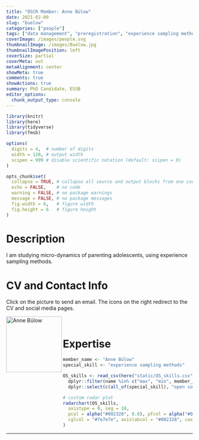 ```yaml
---
title: "OSCR Member: Anne Bülow"
date: 2021-02-09
slug: "buelow"
categories: ["people"]
tags: ["data management", "preregistration", "experience sampling methods", "school-essb"] # top 3 categories + unique + school
coverImage: /images/people.svg
thumbnailImage: /images/Buelow.jpg
thumbnailImagePosition: left
coverSize: partial
coverMeta: out
metaAlignment: center
showMeta: true
comments: true
showActions: true
summary: PhD Candidate, ESSB
editor_options: 
  chunk_output_type: console
---
```


```r

library(knitr)
library(here)
library(tidyverse)
library(fmsb)

options(
  digits = 4,  # number of digits
  width = 120, # output width
  scipen = 999 # disable scientific notation (default: scipen = 0)
)

opts_chunk$set(
  collapse = TRUE, # collapse all source and output blocks from one code chunk into a single block
  echo = FALSE,    # no code
  warning = FALSE, # no package warnings
  message = FALSE, # no package messages
  fig.width = 6,   # figure width
  fig.height = 6   # figure height
)

```

# Description

I am studying micro-dynamics of parenting adolescents, using experience sampling methods.

# CV and Contact Info

Click on the picture to send an email. The icons on the right redirect to the CV and social media pages.

<!-- EMAIL -->
<p>
  <a href="mailto:bulow@essb.eur.nl">
  <img border="0" alt="Anne Bülow" src="/images/Buelow.jpg" width="150" height="150" align="left">
  </a>
</p>

<!-- CV -->
<p align="center">
  <a href="https://www.eur.nl/people/anne-bulow" class="fa fa-file fa-2x" style="color:#00B969;">
  </a>
</p>

<!-- TWITTER -->
<p align="center">
  <a href="https://twitter.com/AnneBulow" class="fa fa-twitter fa-2x">
  </a>
</p>

<!-- RESEARCHGATE -->
<p align="center">
  <a href="https://www.researchgate.net/profile/Anne_Buelow" class="ai ai-researchgate fa-2x" style="color:#000000;">
  </a>
</p>

<BR>

# Expertise

```r

member_name <- "Anne Bülow"
special_skill <- "experience sampling methods"

OS_skills <- read_csv(here("static/OS_skills.csv")) %>%
  dplyr::filter(name %in% c("max", "min", member_name)) %>%
  dplyr::select(c(all_of(special_skill), "open source software", "open access", "reproducible analysis", "data management", "data sharing", "preregistration"))

# custom radar plot
radarchart(OS_skills,
  axistype = 0, seg = 10,
  pcol = alpha("#002328", 0.8), pfcol = alpha("#00B969", 0.6), plwd = 4, centerzero = TRUE, # polygon
  cglcol = "#7e7e7e", axislabcol = "#002328", caxislabels = seq(0, 10, 2), cglwd = 0.8 # grid
)

```

***


